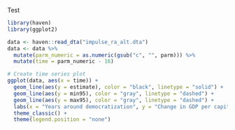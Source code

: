 Test

```r
library(haven)
library(ggplot2)
```

```r
data <- haven::read_dta("impulse_ra_alt.dta")
data <- data %>%
  mutate(parm_numeric = as.numeric(gsub("c", "", parm))) %>%
  mutate(time = parm_numeric - 16)
```

```r
# Create time series plot
ggplot(data, aes(x = time)) +
  geom_line(aes(y = estimate), color = "black", linetype = "solid") +
  geom_line(aes(y = min95), color = "gray", linetype = "dashed") +
  geom_line(aes(y = max95), color = "gray", linetype = "dashed") +
  labs(x = "Years around democratization", y = "Change in GDP per capita log points") +
  theme_classic() +
  theme(legend.position = "none")
```
